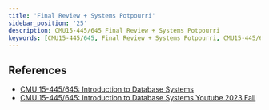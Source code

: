 ```yaml
---
title: 'Final Review + Systems Potpourri'
sidebar_position: '25'
description: CMU15-445/645 Final Review + Systems Potpourri
keywords: [CMU15-445/645, Final Review + Systems Potpourri, CMU15-445/645 筆記]
---
```


<head>
  <title>CMU 15-445/645 筆記 Final Review + Systems Potpourri</title>
</head>

## References

- [CMU 15-445/645: Introduction to Database Systems](https://15445.courses.cs.cmu.edu/fall2023/)
- [CMU 15-445/645: Introduction to Database Systems Youtube 2023 Fall](https://www.youtube.com/watch?v=fZbwD1gzjLk&list=PLSE8ODhjZXjbj8BMuIrRcacnQh20hmY9g&index=26)
